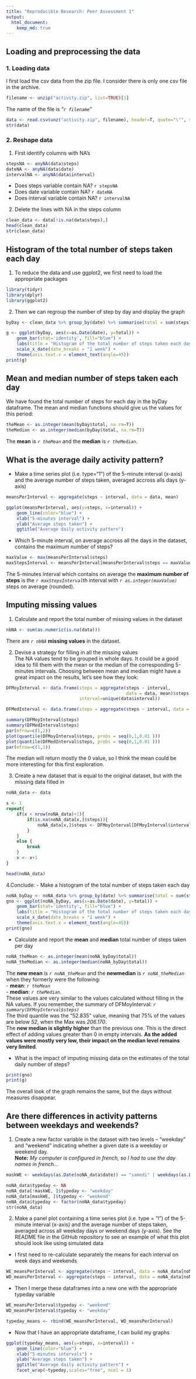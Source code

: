 ```yaml
---
title: "Reproducible Research: Peer Assessment 1"
output: 
  html_document:
    keep_md: true
---
```



## Loading and preprocessing the data
### 1. Loading data
I first load the csv data from the zip file. I consider there is only one csv file in the archive.
```r
filename <- unzip("activity.zip", list=TRUE)[1]
```
The name of the file is "*`r filename`*"
```r
data <- read.csv(unz("activity.zip", filename), header=T, quote="\"", sep=",")
str(data)
```
### 2. Reshape data
1. First identify columns with NA's
```r
stepsNA <- anyNA(data$steps)
dateNA <- anyNA(data$date)
intervalNA <- anyNA(data$interval)
```
- Does steps variable contain NA? `r stepsNA`  
- Does date variable contain NA? `r dateNA`  
- Does interval variable contain NA? `r intervalNA`  

2. Delete the lines with NA in the steps column
```r
clean_data <- data[!is.na(data$steps),]
head(clean_data)
str(clean_data)
```

## Histogram of the total number of steps taken each day
1. To reduce the data and use ggplot2, we first need to load the appropriate packages
```r
library(tidyr)
library(dplyr)
library(ggplot2)
```
2. Then we can regroup the number of step by day and display the graph
```r
byDay <- clean_data %>% group_by(date) %>% summarise(total = sum(steps))

g <- ggplot(byDay, aes(x=as.Date(date), y=total)) + 
    geom_bar(stat='identity', fill="blue") + 
    labs(title = "Histogram of the total number of steps taken each day", x="date", y="Daily steps") + 
    scale_x_date(date_breaks = "1 week") +
    theme(axis.text.x = element_text(angle=45))
print(g)
```

## Mean and median number of steps taken each day
We have found the total number of steps for each day in the byDay dataframe.
The mean and median functions should give us the values for this period:
```r
theMean <- as.integer(mean(byDay$total, na.rm=T))
theMedian <- as.integer(median(byDay$total, na.rm=T))
```
The **mean** is *`r theMean`* and the **median** is *`r theMedian`*.

## What is the average daily activity pattern?
- Make a time series plot (i.e. type="1") of the 5-minute interval (x-axis) and the average number of steps taken, averaged accross alls days (y-axis)
```r
meansPerInterval <- aggregate(steps ~ interval, data = data, mean)

ggplot(meansPerInterval, aes(y=steps, x=interval)) + 
    geom_line(color="blue") +
    xlab("5-minutes interval") +
    ylab("Average steps taken") +
    ggtitle("Average daily activity pattern")
```  

- Which 5-minute interval, on average accross all the days in the dataset, contains the maximum number of steps?
```r
maxValue <- max(meansPerInterval$steps)
maxStepsInterval <- meansPerInterval[meansPerInterval$steps == maxValue,]$interval
```
The 5-minutes interval which contains on average the **maximum number of steps** is the *`r maxStepsInterval`*th interval with  *`r as.integer(maxValue)`* steps on average (rounded).

## Imputing missing values
1. Calculate and report the total number of missing values in the dataset
```r
nbNA <- sum(as.numeric(is.na(data)))
```
There are *`r nbNA`* **missing values** in the dataset.

2. Devise a strategy for filling in all the missing values  
The NA values tend to be grouped in whole days. It could be a good idea to fill them with the mean or the median of the corresponding 5-minutes intervals.
Choosing between mean and median might have a great impact on the results, let's see how they look:
```r
DFMoyInterval <- data.frame(steps = aggregate(steps ~ interval, 
                                              data = data, mean)$steps, 
                            interval=unique(data$interval))

DFMedInterval <- data.frame(steps = aggregate(steps ~ interval, data = data, median)$steps, interval=unique(data$interval))

summary(DFMoyInterval$steps)
summary(DFMedInterval$steps)
par(mfrow=c(1,2))
plot(quantile(DFMoyInterval$steps, probs = seq(0,1,0.01 )))
plot(quantile(DFMedInterval$steps, probs = seq(0,1,0.01 )))
par(mfrow=c(1,1))

```
The median will return mostly the 0 value, so I think the mean could be more interesting for this first exploration.



3. Create a new dataset that is equal to the original dataset, but with the missing data filled in
```r
noNA_data <- data

x <- 1
repeat{
    if(x < nrow(noNA_data)+1){
        if(is.na(noNA_data[x,]$steps)){
            noNA_data[x,]$steps <- DFMoyInterval[DFMoyInterval$interval == noNA_data[x,]$interval,]$steps
        }
    }
    else {
        break
    }
    x <- x+1
}

head(noNA_data)

```
4.Conclude:
- Make a histogram of the total number of steps taken each day
```r
noNA_byDay <- noNA_data %>% group_by(date) %>% summarise(total = sum(steps))
gno <- ggplot(noNA_byDay, aes(x=as.Date(date), y=total)) + 
    geom_bar(stat='identity', fill="blue") + 
    labs(title = "Histogram of the total number of steps taken each day (NA filled in)", x="date", y="Daily steps") + 
    scale_x_date(date_breaks = "1 week") +
    theme(axis.text.x = element_text(angle=45))
print(gno)
```  
- Calculate and report the **mean** and **median** total number of steps taken per day
```r
noNA_theMean <- as.integer(mean(noNA_byDay$total))
noNA_theMedian <- as.integer(median(noNA_byDay$total))
```  
The **new mean** is *`r noNA_theMean`* and the **newmedian** is *`r noNA_theMedian`* when they formerly were the following:  
- **mean**: *`r theMean`*  
- **median**: *`r theMedian`*.  
These values are very similar to the values calculated without filling in the NA values. If you remember, the summary of DFMoyInterval: *`r summary(DFMoyInterval$steps)`*  
The third quantile was the "52.835" value, meaning that 75% of the values are below *52*, when the Max was *206.170*.  
The **new median is slightly higher** than the previous one. This is the direct effect of adding values greater than 0 in empty intervals. **As the added values were mostly very low, their impact on the median level remains very limited**.

- What is the impact of imputing missing data on the estimates of the total daily number of steps?

```r
print(gno)
print(g)
```  
The overall look of the graph remains the same, but the days without measures disappear. 
  
## Are there differences in activity patterns between weekdays and weekends?
1. Create a new factor variable in the dataset with two levels – “weekday” and “weekend” indicating whether a given date is a weekday or weekend day.  
**Note:** *My computer is configured in french, so I had to use the day names in french...*
```r
maskWE <- weekdays(as.Date(noNA_data$date)) == "samedi" | weekdays(as.Date(noNA_data$date)) == "dimanche"

noNA_data$typeday <- NA
noNA_data[!maskWE, ]$typeday <- "weekday"
noNA_data[maskWE, ]$typeday <- "weekend"
noNA_data$typeday <- factor(noNA_data$typeday)
str(noNA_data)

```  
2. Make a panel plot containing a time series plot (i.e. type = "l") of the 5-minute interval (x-axis) and the average number of steps taken, averaged across all weekday days or weekend days (y-axis). See the README file in the GitHub repository to see an example of what this plot should look like using simulated data
- I first need to re-calculate separately the means for each interval on week days and weekends
```r
WE_meansPerInterval <- aggregate(steps ~ interval, data = noNA_data[noNA_data$typeday == "weekend",], mean)
WD_meansPerInterval <- aggregate(steps ~ interval, data = noNA_data[noNA_data$typeday == "weekday",], mean)
```  
- Then I merge these dataframes into a new one with the appropriate typeday variable
```r
WE_meansPerInterval$typeday <- "weekend"
WD_meansPerInterval$typeday <- "weekday"

typeday_means <- rbind(WE_meansPerInterval, WD_meansPerInterval)
```  
- Now that I have an appropriate dataframe, I can build my graphs
```r
ggplot(typeday_means, aes(y=steps, x=interval)) + 
    geom_line(color="blue") +
    xlab("5-minutes intervals") +
    ylab("Average steps taken") +
    ggtitle("Average daily activity pattern") +
    facet_wrap(~typeday,scales="free", ncol = 1)
```  
